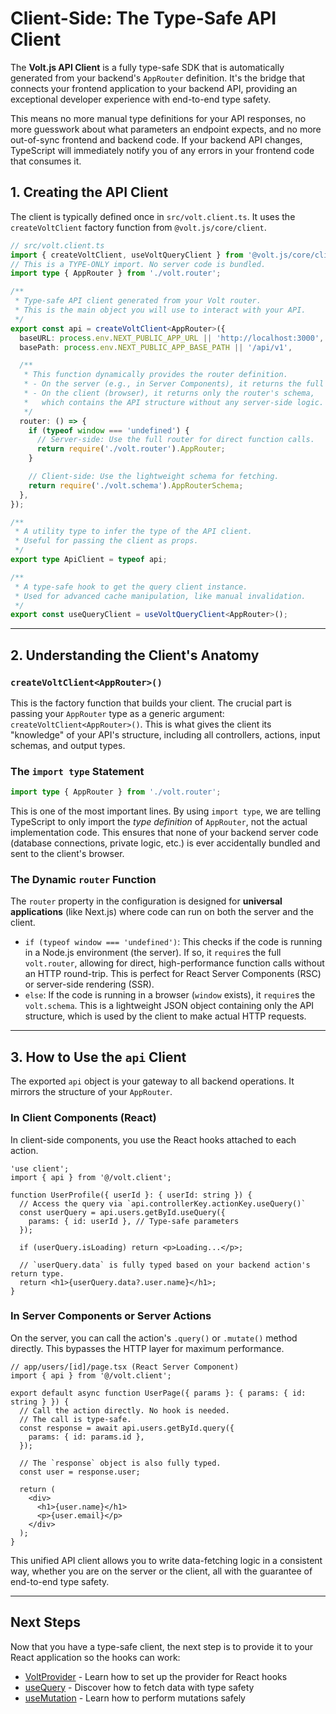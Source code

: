# Client-Side: The Type-Safe API Client

The **Volt.js API Client** is a fully type-safe SDK that is automatically generated from your backend's `AppRouter` definition. It's the bridge that connects your frontend application to your backend API, providing an exceptional developer experience with end-to-end type safety.

This means no more manual type definitions for your API responses, no more guesswork about what parameters an endpoint expects, and no more out-of-sync frontend and backend code. If your backend API changes, TypeScript will immediately notify you of any errors in your frontend code that consumes it.

## 1. Creating the API Client

The client is typically defined once in `src/volt.client.ts`. It uses the `createVoltClient` factory function from `@volt.js/core/client`.

```typescript
// src/volt.client.ts
import { createVoltClient, useVoltQueryClient } from '@volt.js/core/client';
// This is a TYPE-ONLY import. No server code is bundled.
import type { AppRouter } from './volt.router';

/**
 * Type-safe API client generated from your Volt router.
 * This is the main object you will use to interact with your API.
 */
export const api = createVoltClient<AppRouter>({
  baseURL: process.env.NEXT_PUBLIC_APP_URL || 'http://localhost:3000',
  basePath: process.env.NEXT_PUBLIC_APP_BASE_PATH || '/api/v1',

  /**
   * This function dynamically provides the router definition.
   * - On the server (e.g., in Server Components), it returns the full router instance.
   * - On the client (browser), it returns only the router's schema,
   *   which contains the API structure without any server-side logic.
   */
  router: () => {
    if (typeof window === 'undefined') {
      // Server-side: Use the full router for direct function calls.
      return require('./volt.router').AppRouter;
    }

    // Client-side: Use the lightweight schema for fetching.
    return require('./volt.schema').AppRouterSchema;
  },
});

/**
 * A utility type to infer the type of the API client.
 * Useful for passing the client as props.
 */
export type ApiClient = typeof api;

/**
 * A type-safe hook to get the query client instance.
 * Used for advanced cache manipulation, like manual invalidation.
 */
export const useQueryClient = useVoltQueryClient<AppRouter>();
```

---

## 2. Understanding the Client's Anatomy

### `createVoltClient<AppRouter>()`

This is the factory function that builds your client. The crucial part is passing your `AppRouter` type as a generic argument: `createVoltClient<AppRouter>()`. This is what gives the client its "knowledge" of your API's structure, including all controllers, actions, input schemas, and output types.

### The `import type` Statement

```typescript
import type { AppRouter } from './volt.router';
```

This is one of the most important lines. By using `import type`, we are telling TypeScript to only import the *type definition* of `AppRouter`, not the actual implementation code. This ensures that none of your backend server code (database connections, private logic, etc.) is ever accidentally bundled and sent to the client's browser.

### The Dynamic `router` Function

The `router` property in the configuration is designed for **universal applications** (like Next.js) where code can run on both the server and the client.

- `if (typeof window === 'undefined')`: This checks if the code is running in a Node.js environment (the server). If so, it `require`s the full `volt.router`, allowing for direct, high-performance function calls without an HTTP round-trip. This is perfect for React Server Components (RSC) or server-side rendering (SSR).
- `else`: If the code is running in a browser (`window` exists), it `require`s the `volt.schema`. This is a lightweight JSON object containing only the API structure, which is used by the client to make actual HTTP requests.

---

## 3. How to Use the `api` Client

The exported `api` object is your gateway to all backend operations. It mirrors the structure of your `AppRouter`.

### In Client Components (React)

In client-side components, you use the React hooks attached to each action.

```tsx
'use client';
import { api } from '@/volt.client';

function UserProfile({ userId }: { userId: string }) {
  // Access the query via `api.controllerKey.actionKey.useQuery()`
  const userQuery = api.users.getById.useQuery({
    params: { id: userId }, // Type-safe parameters
  });

  if (userQuery.isLoading) return <p>Loading...</p>;

  // `userQuery.data` is fully typed based on your backend action's return type.
  return <h1>{userQuery.data?.user.name}</h1>;
}
```

### In Server Components or Server Actions

On the server, you can call the action's `.query()` or `.mutate()` method directly. This bypasses the HTTP layer for maximum performance.

```tsx
// app/users/[id]/page.tsx (React Server Component)
import { api } from '@/volt.client';

export default async function UserPage({ params }: { params: { id: string } }) {
  // Call the action directly. No hook is needed.
  // The call is type-safe.
  const response = await api.users.getById.query({
    params: { id: params.id },
  });

  // The `response` object is also fully typed.
  const user = response.user;

  return (
    <div>
      <h1>{user.name}</h1>
      <p>{user.email}</p>
    </div>
  );
}
```

This unified API client allows you to write data-fetching logic in a consistent way, whether you are on the server or the client, all with the guarantee of end-to-end type safety.

---

## Next Steps

Now that you have a type-safe client, the next step is to provide it to your React application so the hooks can work:

- [VoltProvider](/docs/client-side/volt-provider) - Learn how to set up the provider for React hooks
- [useQuery](/docs/client-side/use-query) - Discover how to fetch data with type safety
- [useMutation](/docs/client-side/use-mutation) - Learn how to perform mutations safely